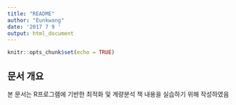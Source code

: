 ```yaml
---
title: "README"
author: "Eunkwang"
date: '2017 7 9 '
output: html_document
---
```


```r
knitr::opts_chunk$set(echo = TRUE)
```
## 문서 개요

본 문서는 R프로그램에 기반한 최적화 및 계량분석 책 내용을 실습하기 위해 작성하였음